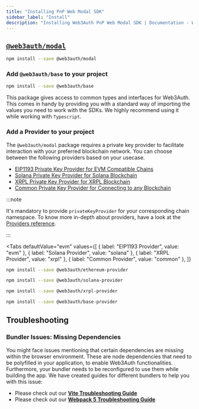 ```yaml
---
title: "Installing PnP Web Modal SDK"
sidebar_label: "Install"
description: "Installing Web3Auth PnP Web Modal SDK | Documentation - Web3Auth"
---
```



## [`@web3auth/modal`](https://npmjs.com/package/@web3auth/modal)

```bash npm2yarn
npm install --save @web3auth/modal
```

### Add `@web3auth/base` to your project

```bash npm2yarn
npm install --save @web3auth/base
```

This package gives access to common types and interfaces for Web3Auth. This comes in handy by
providing you with a standard way of importing the values you need to work with the SDKs. We highly
recommend using it while working with `Typescript`.

### Add a Provider to your project

The `@web3auth/modal` package requires a private key provider to facilitate interaction with your
preferred blockchain network. You can choose between the following providers based on your usecase.

- [EIP1193 Private Key Provider for EVM Compatible Chains](/sdk/pnp/web/providers/evm)
- [Solana Private Key Provider for Solana Blockchain](/sdk/pnp/web/providers/solana)
- [XRPL Private Key Provider for XRPL Blockchain](/sdk/pnp/web/providers/xrpl)
- [Common Private Key Provider for Connecting to any Blockchain](/sdk/pnp/web/providers/common)

:::note

It's mandatory to provide `privateKeyProvider` for your corresponding chain namespace. To know more
in-depth about providers, have a look at the [Providers reference](/sdk/pnp/web/providers).

:::

<Tabs
  defaultValue="evm"
  values={[
    { label: "EIP1193 Provider", value: "evm" },
    { label: "Solana Provider", value: "solana" },
    { label: "XRPL Provider", value: "xrpl" },
    { label: "Common Provider", value: "common" },
  ]}
>

<TabItem value="evm">

```bash npm2yarn
npm install --save @web3auth/ethereum-provider
```

</TabItem>

<TabItem value="solana">

```bash npm2yarn
npm install --save @web3auth/solana-provider
```

</TabItem>

<TabItem value="xrpl">

```bash npm2yarn
npm install --save @web3auth/xrpl-provider
```

</TabItem>

<TabItem value="common">

```bash npm2yarn
npm install --save @web3auth/base-provider
```

</TabItem>

</Tabs>

## Troubleshooting

### Bundler Issues: Missing Dependencies

You might face issues mentioning that certain dependencies are missing within the browser
environment. These are node dependencies that need to be polyfilled in your application, to enable
Web3Auth functionalities. Furthermore, your bundler needs to be reconfigured to use them while
building the app. We have created guides for different bundlers to help you with this issue:

- Please check out our **[Vite Troubleshooting Guide](/troubleshooting/vite-issues)**
- Please check out our **[Webpack 5 Troubleshooting Guide](/troubleshooting/webpack-issues)**
